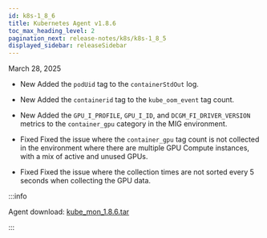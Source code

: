 ```yaml
---
id: k8s-1_8_6
title: Kubernetes Agent v1.8.6
toc_max_heading_level: 2
pagination_next: release-notes/k8s/k8s-1_8_5
displayed_sidebar: releaseSidebar
---
```


March 28, 2025

- <Status priority='1'>New</Status> Added the `podUid` tag to the `containerStdOut` log.

- <Status priority='1'>New</Status> Added the `containerid` tag to the `kube_oom_event` tag count.

- <Status priority='1'>New</Status> Added the `GPU_I_PROFILE`, `GPU_I_ID`, and `DCGM_FI_DRIVER_VERSION` metrics to the `container_gpu` category in the MIG environment.

- <Status priority='0'>Fixed</Status> Fixed the issue where the `container_gpu` tag count is not collected in the environment where there are multiple GPU Compute instances, with a mix of active and unused GPUs.

- <Status priority='0'>Fixed</Status> Fixed the issue where the collection times are not sorted every 5 seconds when collecting the GPU data.

:::info

Agent download: [kube_mon_1.8.6.tar](https://repo.whatap.io/docker/kube_mon_1.8.6.tar)

:::
